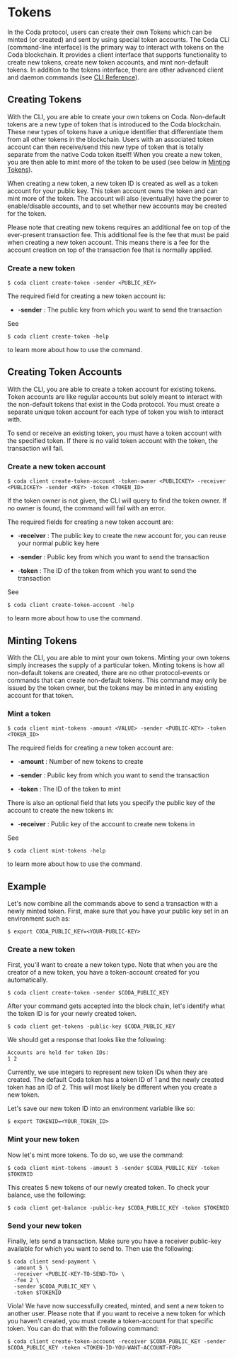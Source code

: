 
# Tokens

In the Coda protocol, users can create their own Tokens which can be minted (or created) and sent by using special token accounts. The Coda CLI (command-line interface) is the primary way to interact with tokens on the Coda blockchain. It provides a client interface that supports functionality to create new tokens, create new token accounts, and mint non-default tokens. In addition to the tokens interface, there are other advanced client and daemon commands (see [CLI Reference](/docs/cli-reference#cli-reference)).

## Creating Tokens

With the CLI, you are able to create your own tokens on Coda. Non-default tokens are a new type of token that is introduced to the Coda blockchain. These new types of tokens have a unique identifier that differentiate them from all other tokens in the blockchain. Users with an associated token account can then receive/send this new type of token that is totally separate from the native Coda token itself! When you create a new token, you are then able to mint more of the token to be used (see below in [Minting Tokens](/docs/tokens#minting-tokens)).

When creating a new token, a new token ID is created as well as a token account for your public key. This token account owns the token and can mint more of the token. The account will also (eventually) have the power to enable/disable accounts, and to set whether new accounts may be created for the token.

Please note that creating new tokens requires an additional fee on top of the ever-present transaction fee. This additional fee is the fee that must be paid when creating a new token account. This means there is a fee for the account creation on top of the transaction fee that is normally applied.

### Create a new token

```
$ coda client create-token -sender <PUBLIC_KEY>
```

<Alert>


The required field for creating a new token account is:

- -**sender** : The public key from which you want to send the transaction

</Alert>


See

```
$ coda client create-token -help
```

to learn more about how to use the command.

## Creating Token Accounts

With the CLI, you are able to create a token account for existing tokens. Token accounts are like regular accounts but solely meant to interact with the non-default tokens that exist in the Coda protocol. You must create a separate unique token account for each type of token you wish to interact with.

<Alert kind="warning">


To send or receive an existing token, you must have a token account with the specified token. If there is no valid token account with the token, the transaction will fail.

</Alert>


### Create a new token account

```
$ coda client create-token-account -token-owner <PUBLICKEY> -receiver <PUBLICKEY> -sender <KEY> -token <TOKEN_ID>
```

<Alert>


If the token owner is not given, the CLI will query to find the token owner. If no owner is found, the command will fail with an error.

The required fields for creating a new token account are:

- -**receiver** : The public key to create the new account for, you can reuse your normal public key here

- -**sender** : Public key from which you want to send the transaction

- -**token** : The ID of the token from which you want to send the transaction

</Alert>


See

```
$ coda client create-token-account -help
```

to learn more about how to use the command.

## Minting Tokens

With the CLI, you are able to mint your own tokens. Minting your own tokens simply increases the supply of a particular token. Minting tokens is how all non-default tokens are created, there are no other protocol-events or commands that can create non-default tokens. This command may only be issued by the token owner, but the tokens may be minted in any existing account for that token.

### Mint a token

```
$ coda client mint-tokens -amount <VALUE> -sender <PUBLIC-KEY> -token <TOKEN_ID>
```

<Alert>


The required fields for creating a new token account are:

- -**amount** : Number of new tokens to create

- -**sender** : Public key from which you want to send the transaction

- -**token** : The ID of the token to mint

There is also an optional field that lets you specify the public key of the account to create the new tokens in:

- -**receiver** : Public key of the account to create new tokens in

</Alert>


See

```
$ coda client mint-tokens -help
```

to learn more about how to use the command.

## Example

Let's now combine all the commands above to send a transaction with a newly minted token. First, make sure that you have your public key set in an environment such as:

```
$ export CODA_PUBLIC_KEY=<YOUR-PUBLIC-KEY>
```

### Create a new token

First, you'll want to create a new token type. Note that when you are the creator of a new token, you have a token-account created for you automatically.

```
$ coda client create-token -sender $CODA_PUBLIC_KEY
```

After your command gets accepted into the block chain, let's identify what the token ID is for your newly created token.

```
$ coda client get-tokens -public-key $CODA_PUBLIC_KEY
```

We should get a response that looks like the following:

```
Accounts are held for token IDs:
1 2
```

Currently, we use integers to represent new token IDs when they are created. The default Coda token has a token ID of 1 and the newly created token has an ID of 2. This will most likely be different when you create a new token.

Let's save our new token ID into an environment variable like so:

```
$ export TOKENID=<YOUR_TOKEN_ID>
```

### Mint your new token

Now let's mint more tokens. To do so, we use the command:

```
$ coda client mint-tokens -amount 5 -sender $CODA_PUBLIC_KEY -token $TOKENID
```

This creates 5 new tokens of our newly created token. To check your balance, use the following:

```
$ coda client get-balance -public-key $CODA_PUBLIC_KEY -token $TOKENID
```

### Send your new token

Finally, lets send a transaction. Make sure you have a receiver public-key available for which you want to send to. Then use the following:

```
$ coda client send-payment \
  -amount 5 \
  -receiver <PUBLIC-KEY-TO-SEND-TO> \
  -fee 2 \
  -sender $CODA_PUBLIC_KEY \
  -token $TOKENID
```

Viola! We have now successfully created, minted, and sent a new token to another user. Please note that if you want to receive a new token for which you haven't created, you must create a token-account for that specific token. You can do that with the following command:

```
$ coda client create-token-account -receiver $CODA_PUBLIC_KEY -sender $CODA_PUBLIC_KEY -token <TOKEN-ID-YOU-WANT-ACCOUNT-FOR>
```
